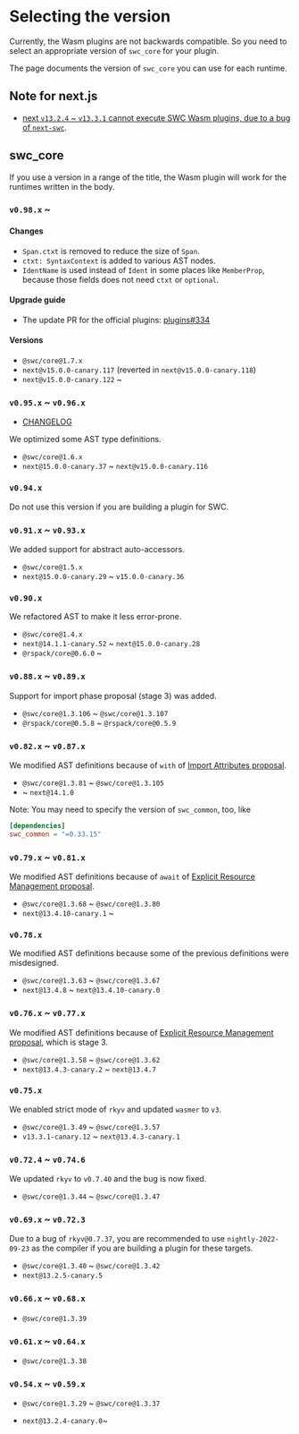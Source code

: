# Selecting the version

Currently, the Wasm plugins are not backwards compatible.
So you need to select an appropriate version of `swc_core` for your plugin.

The page documents the version of `swc_core` you can use for each runtime.

## Note for next.js

- [next `v13.2.4` ~ `v13.3.1` cannot execute SWC Wasm plugins, due to a bug of `next-swc`](https://github.com/vercel/next.js/issues/46989#issuecomment-1486989081).

## swc_core

If you use a version in a range of the title, the Wasm plugin will work for the runtimes written in the body.


### `v0.98.x` ~

#### Changes

 - `Span.ctxt` is removed to reduce the size of `Span`.
 - `ctxt: SyntaxContext` is added to various AST nodes.
 - `IdentName` is used instead of `Ident` in some places like `MemberProp`, because those fields does not need `ctxt` or `optional`.

#### Upgrade guide

 - The update PR for the official plugins: [plugins#334](https://github.com/swc-project/plugins/pull/334)

#### Versions

- `@swc/core@1.7.x`
- `next@v15.0.0-canary.117` (reverted in `next@v15.0.0-canary.118`)
- `next@v15.0.0-canary.122` ~ 


### `v0.95.x` ~ `v0.96.x`

- [CHANGELOG](https://github.com/swc-project/swc/blob/064af5391d8da9599f277bd68fd0b479b0b1235c/CHANGELOG.md#160---2024-06-15)

We optimized some AST type definitions.

- `@swc/core@1.6.x`
- `next@15.0.0-canary.37` ~ `next@v15.0.0-canary.116`

### `v0.94.x`

Do not use this version if you are building a plugin for SWC.

### `v0.91.x` ~ `v0.93.x`

We added support for abstract auto-accessors.

- `@swc/core@1.5.x`
- `next@15.0.0-canary.29` ~ `v15.0.0-canary.36`

### `v0.90.x`

We refactored AST to make it less error-prone.

- `@swc/core@1.4.x`
- `next@14.1.1-canary.52` ~ `next@15.0.0-canary.28`
- `@rspack/core@0.6.0` ~


### `v0.88.x` ~ `v0.89.x`

Support for import phase proposal (stage 3) was added.

- `@swc/core@1.3.106` ~ `@swc/core@1.3.107`
- `@rspack/core@0.5.8` ~ `@rspack/core@0.5.9`

### `v0.82.x` ~ `v0.87.x`

We modified AST definitions because of `with` of [Import Attributes proposal](https://github.com/tc39/proposal-import-attributes).

- `@swc/core@1.3.81` ~ `@swc/core@1.3.105`
- ~ `next@14.1.0`

Note: You may need to specify the version of `swc_common`, too, like

```toml
[dependencies]
swc_common = "=0.33.15"
```



### `v0.79.x` ~ `v0.81.x`

We modified AST definitions because of `await` of [Explicit Resource Management proposal](https://github.com/tc39/proposal-explicit-resource-management).

- `@swc/core@1.3.68` ~ `@swc/core@1.3.80`
- `next@13.4.10-canary.1` ~

### `v0.78.x`

We modified AST definitions because some of the previous definitions were misdesigned.

- `@swc/core@1.3.63` ~ `@swc/core@1.3.67`
- `next@13.4.8` ~ `next@13.4.10-canary.0`

### `v0.76.x` ~ `v0.77.x`

We modified AST definitions because of [Explicit Resource Management proposal](https://github.com/tc39/proposal-explicit-resource-management), which is stage 3.

- `@swc/core@1.3.58` ~ `@swc/core@1.3.62`
- `next@13.4.3-canary.2` ~ `next@13.4.7`

### `v0.75.x`

We enabled strict mode of `rkyv` and updated `wasmer` to `v3`.

- `@swc/core@1.3.49` ~ `@swc/core@1.3.57`
- `v13.3.1-canary.12` ~ `next@13.4.3-canary.1`

### `v0.72.4` ~ `v0.74.6`

We updated `rkyv` to `v0.7.40` and the bug is now fixed.

- `@swc/core@1.3.44` ~ `@swc/core@1.3.47`

### `v0.69.x` ~ `v0.72.3`

Due to a bug of `rkyv@0.7.37`, you are recommended to use `nightly-2022-09-23` as the compiler if you are building a plugin for these targets.

- `@swc/core@1.3.40` ~ `@swc/core@1.3.42`
- `next@13.2.5-canary.5`

### `v0.66.x` ~ `v0.68.x`

- `@swc/core@1.3.39`

### `v0.61.x` ~ `v0.64.x`

- `@swc/core@1.3.38`

### `v0.54.x` ~ `v0.59.x`

- `@swc/core@1.3.29` ~ `@swc/core@1.3.37`

- `next@13.2.4-canary.0`~
